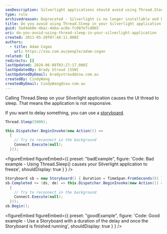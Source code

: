 ```yaml
---
seoDescription: Silverlight applications should avoid using Thread.Sleep as it causes UI thread to sleep and application becomes non-responsive. Instead, use a Storyboard with a duration to delay execution of code.
type: rule
archivedreason: Deprecated - Silverlight is no longer installable and has been deprecated for 10 years.
title: Do you avoid using Thread.Sleep in your Silverlight application?
guid: 5ed4ab0e-4bac-4eba-ac0e-fc087efcd865
uri: do-you-avoid-using-thread-sleep-in-your-silverlight-application
created: 2011-05-20T07:44:11.000Z
authors:
  - title: Adam Cogan
    url: https://ssw.com.au/people/adam-cogan
related: []
redirects: []
lastUpdated: 2024-06-08T03:27:17.000Z
lastUpdatedBy: Brady Stroud [SSW]
lastUpdatedByEmail: bradystroud@ssw.com.au
createdBy: CindyWang
createdByEmail: CindyWang@ssw.com.au
---
```


Calling Thread.Sleep on your Silverlight application causes the UI thread to sleep. That means the application is not responsive.

If you want to delay something, you can use a [storyboard](https://learn.microsoft.com/en-us/dotnet/api/system.windows.media.animation.storyboard?view=windowsdesktop-7.0&redirectedfrom=MSDN).
```cs
Thread.Sleep(5000);

this.Dispatcher.BeginInvoke(new Action(() =>
  {
    // Try to reconnect in the background
    Connect.Execute(null);
  }));
```

<figureEmbed figureEmbed={{
  preset: "badExample",
  figure: 'Code: Bad example - Using Thread.Sleep() causes your Silverlight application to freeze',
  shouldDisplay: true
} } />




```cs
Storyboard sb = new Storyboard() { Duration = TimeSpan.FromSeconds(5) };
sb.Completed += (ds, de) => this.Dispatcher.BeginInvoke(new Action(() =>
  {
    // Try to reconnect in the background
    Connect.Execute(null);
  }));
sb.Begin();
```

<figureEmbed figureEmbed={{
  preset: "goodExample",
  figure: 'Code: Good example - Use a Storyboard with a duration of the delay and once the Storyboard is finished running',
  shouldDisplay: true
} } />
